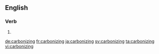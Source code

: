 ==English==

===Verb===
{{head|en}}

# {{present participle of|carbonize|lang=en}}

[[de:carbonizing]]
[[fr:carbonizing]]
[[ja:carbonizing]]
[[sv:carbonizing]]
[[ta:carbonizing]]
[[vi:carbonizing]]